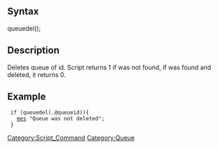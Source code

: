== Syntax ==
queuedel(<queue_id>);
== Description ==
Deletes queue of <queue_id> id.
Script returns 1 if <queue_id> was not found, if <queue_id> was found and deleted, it returns 0.
== Example ==
  if (queuedel(.@queueid)){
    [[mes]] "Queue was not deleted";
  }
[[Category:Script_Command]]
[[Category:Queue]]